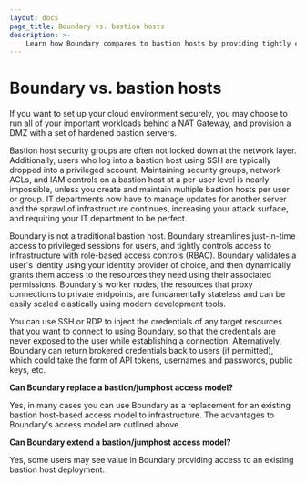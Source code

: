 ```yaml
---
layout: docs
page_title: Boundary vs. bastion hosts
description: >-
    Learn how Boundary compares to bastion hosts by providing tightly controlled, just-in-time access to infrastructure using role-based access controls (RBAC).
---
```


# Boundary vs. bastion hosts

If you want to set up your cloud environment securely, you may choose to run all of your important workloads behind a NAT Gateway, and provision a DMZ with a set of hardened bastion servers.

Bastion host security groups are often not locked down at the network layer.
Additionally, users who log into a bastion host using SSH are typically dropped into a privileged account.
Maintaining security groups, network ACLs, and IAM controls on a bastion host at a per-user level is nearly impossible, unless you create and maintain multiple bastion hosts per user or group.
IT departments now have to manage updates for another server and the sprawl of infrastructure continues, increasing your attack surface, and requiring your IT department to be perfect.

Boundary is not a traditional bastion host.
Boundary streamlines just-in-time access to privileged sessions for users, and tightly controls access to infrastructure with role-based access controls (RBAC).
Boundary validates a user's identity using your identity provider of choice, and then dynamically grants them access to the resources they need using their associated permissions.
Boundary's worker nodes, the resources that proxy connections to private endpoints, are fundamentally stateless and can be easily scaled elastically using modern development tools.

You can use SSH or RDP to inject the credentials of any target resources that you want to connect to using Boundary, so that the credentials are never exposed to the user while establishing a connection.
Alternatively, Boundary can return brokered credentials back to users (if permitted), which could take the form of API tokens, usernames and passwords, public keys, etc.

**Can Boundary replace a bastion/jumphost access model?**

Yes, in many cases you can use Boundary as a replacement for an existing bastion host-based access model to infrastructure.
The advantages to Boundary's access model are outlined above.

**Can Boundary extend a bastion/jumphost access model?**

Yes, some users may see value in Boundary providing access to an existing bastion host deployment.
